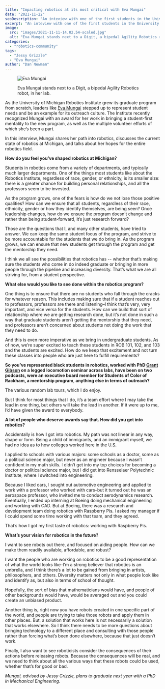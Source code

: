 ```yaml
---
title: "Impacting robotics at its most critical with Eva Mungai"
date: "2021-11-22"
seoDescription: "An inteview with one of the first students in the University of Michigan's Robotics Institute."
excerpt: "An inteview with one of the first students in the University of Michigan's Robotics Institute."
image:
  src: "images/2021-11-11-14.02.54-scaled.jpg"
  alt: "Eva Mungai stands next to a Digit, a bipedal Agility Robotics robot, in her lab."
categories:
  - "robotics-community"
tags:
  - "Jessy Grizzle"
  - "Eva Mungai"
author: "Dan Newman"
---
```


<figure>

![Eva Mungai](images/2021-11-11-14.02.54-1024x683.jpg)

<figcaption>

Eva Mungai stands next to a Digit, a bipedal Agility Robotics robot, in her lab.

</figcaption>

</figure>

As the University of Michigan Robotics Institute grew its graduate program from scratch, leaders like [Eva Mungai](https://www.evamungai.com) stepped up to represent student needs and be an example for its outreach culture. The Institute recently recognized Mungai with an award for her work in bringing a student-first mentality to the new program, as well as the multiple volunteer efforts of which she’s been a part.

In this interview, Mungai shares her path into robotics, discusses the current state of robotics at Michigan, and talks about her hopes for the entire robotics field.



**How do you feel you’ve shaped robotics at Michigan?**

Students in robotics come from a variety of departments, and typically much larger departments. One of the things most students like about the Robotics Institute, regardless of race, gender, or ethnicity, is its smaller size: there is a greater chance for building personal relationships, and all the professors seem to be invested. 

As the program grows, one of the fears is how do we not lose those positive qualities? How can we ensure that all students, regardless of their race, ethnicity, gender or how they identify themselves, are being seen? Once leadership changes, how do we ensure the program doesn’t change and rather than being student-forward, it’s just research forward?

Those are the questions that I, and many other students, have tried to answer. We can keep the same student focus of the program, and strive to be more accountable for the students that we do bring in. As the program grows, we can ensure that new students get through the program and get the mentorship they need.

I think we all see the possibilities that robotics has -- whether that’s making sure the students who come in do indeed graduate or bringing in more people through the pipeline and increasing diversity. That’s what we are all striving for, from a student perspective.

**What else would you like to see done within the robotics program?**

One thing is to ensure that there are no students who fall through the cracks for whatever reason. This includes making sure that if a student reaches out to professors, professors are there and listening–I think that’s very, very important, and vice versa for the students. How can we build that sort of relationship where we are getting research done, but it’s not done in such a way that graduate students aren’t getting the mentorship that they need, and professors aren’t concerned about students not doing the work that they need to do. 

And this is even more imperative as we bring in undergraduate students. As of now, we’re super excited to teach these students in ROB 101, 102, and 103 and the students are excited. How do we keep that excitement and not turn these classes into people who are just here to fulfill requirements?

**So you’ve represented black students in robotics, worked with PhD [Grant Gibson](https://robotics.umich.edu/profile/grant-gibson/ "Grant Gibson") on a legged locomotion seminar across labs, have been on two podcasts, were an executive board member for Students of Color of Rackham, a mentorship program, anything else in terms of outreach?**

The various random lab tours, which I do enjoy. 

But I think for most things that I do, it’s a team effort where I may take the lead in one thing, but others will take the lead in another. If it were up to me, I’d have given the award to everybody.

**A lot of people who deserve awards say that. How did you get into robotics?**

Accidentally is how I got into robotics. My path was not linear in any way, shape or form. Being a child of immigrants, and an immigrant myself, we had no idea as to how colleges worked here in the U.S.

I applied to schools with various majors: some schools as a doctor, some as a political science major, but never as an engineer because I wasn’t confident in my math skills. I didn’t get into my top choices for becoming a doctor or political science major, but I did get into Rensselaer Polytechnic Institute, where I switched into engineering.

Because I liked cars, I sought out automotive engineering and applied to work with a professor who worked with cars–but it turned out he was an aerospace professor, who invited me to conduct aerodynamics research. Eventually, I ended up interning at Boeing doing mechanical engineering and working with CAD. But at Boeing, there was a research and development team doing robotics with Raspberry Pis. I asked my manager if I could spend some time working with that team, and they agreed.

That’s how I got my first taste of robotics: working with Raspberry Pis.

**What’s your vision for robotics in the future?**

I want to see robots out there, and focused on aiding people. How can we make them readily available, affordable, and robust?

I want the people who are working on robotics to be a good representation of what the world looks like–I’m a strong believer that robotics is an umbrella, and I think there’s a lot to be gained from bringing in artists, philosophers, and others. Diversity matters not only in what people look like and identify as, but also in terms of school of thought. 

Hopefully, the sort of bias that mathematicians would have, and people of other backgrounds would have, would be averaged out and you could create an unbiased product.

Another thing is, right now you have robots created in one specific part of the world, and people are trying to take those robots and apply them in other places. But, a solution that works here is not necessarily a solution that works elsewhere. So I think there needs to be more questions about bringing technology to a different place and consulting with those people rather than forcing what’s been done elsewhere, because that just doesn’t work.

Finally, I also want to see roboticists consider the consequences of their actions before releasing robots. Because the consequences will be real, and we need to think about all the various ways that these robots could be used, whether that’s for good or bad.

_Mungai, advised by Jessy Grizzle, plans to graduate next year with a PhD in Mechanical Engineering._
